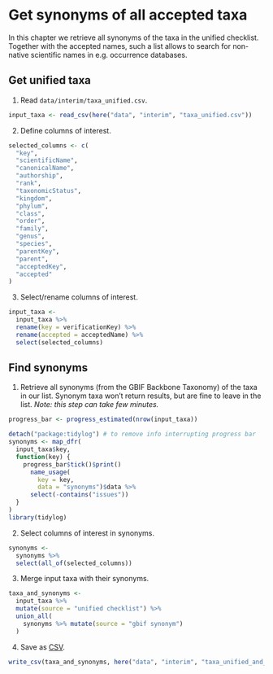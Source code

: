 # Get synonyms of all accepted taxa

In this chapter we retrieve all synonyms of the taxa in the unified checklist. Together with the accepted names, such a list allows to search for non-native scientific names in e.g. occurrence databases.

## Get unified taxa

1. Read `data/interim/taxa_unified.csv`.

```r
input_taxa <- read_csv(here("data", "interim", "taxa_unified.csv"))
```

2. Define columns of interest.

```r
selected_columns <- c(
  "key",
  "scientificName",
  "canonicalName",
  "authorship",
  "rank",
  "taxonomicStatus",
  "kingdom",
  "phylum",
  "class",
  "order",
  "family",
  "genus",
  "species",
  "parentKey",
  "parent",
  "acceptedKey",
  "accepted"
)
```

3. Select/rename columns of interest.

```r
input_taxa <-
  input_taxa %>%
  rename(key = verificationKey) %>%
  rename(accepted = acceptedName) %>%
  select(selected_columns)
```

## Find synonyms

1. Retrieve all synonyms (from the GBIF Backbone Taxonomy) of the taxa in our list. Synonym taxa won't return results, but are fine to leave in the list. _Note: this step can take few minutes._

```r
progress_bar <- progress_estimated(nrow(input_taxa))

detach("package:tidylog") # to remove info interrupting progress bar
synonyms <- map_dfr(
  input_taxa$key, 
  function(key) {
    progress_bar$tick()$print()
      name_usage(
        key = key, 
        data = "synonyms")$data %>%
      select(-contains("issues"))
  }
)
library(tidylog)
```

2. Select columns of interest in synonyms.

```r
synonyms <-
  synonyms %>%
  select(all_of(selected_columns))
```

3. Merge input taxa with their synonyms.

```r
taxa_and_synonyms <-
  input_taxa %>%
  mutate(source = "unified checklist") %>%
  union_all(
    synonyms %>% mutate(source = "gbif synonym")
  )
```

4. Save as [CSV](https://github.com/trias-project/unified-checklist/blob/master/data/interim/taxa_unified_and_synonyms.csv).

```r
write_csv(taxa_and_synonyms, here("data", "interim", "taxa_unified_and_synonyms.csv"), na = "")
```
